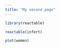 ```yaml
---
title: "My second page"
---
```


```r
library(reactable)
```

```r
reactable(infert)
```

```r
plot(women)
```